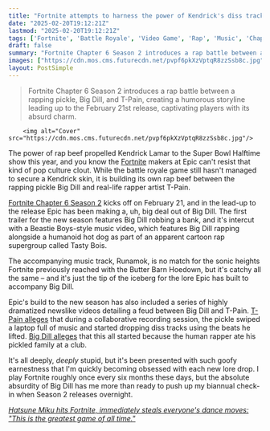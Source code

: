 ```yaml
---
title: "Fortnite attempts to harness the power of Kendrick's diss tracks with 'fermented freestyler' Big Dill, a hip-hop pickle who alleges T-Pain ate his family"
date: "2025-02-20T19:12:21Z"
lastmod: "2025-02-20T19:12:21Z"
tags: ['Fortnite', 'Battle Royale', 'Video Game', 'Rap', 'Music', 'Chapter 6 Season 2']
draft: false
summary: "Fortnite Chapter 6 Season 2 introduces a rap battle between a rapping pickle, Big Dill, and T-Pain, creating a humorous storyline leading up to the February 21st release, captivating players with its absurd charm."
images: ["https://cdn.mos.cms.futurecdn.net/pvpf6pkXzVptqR8zzSsb8c.jpg"]
layout: PostSimple
---
```

> Fortnite Chapter 6 Season 2 introduces a rap battle between a rapping pickle, Big Dill, and T-Pain, creating a humorous storyline leading up to the February 21st release, captivating players with its absurd charm.


        <img alt="Cover" src="https://cdn.mos.cms.futurecdn.net/pvpf6pkXzVptqR8zzSsb8c.jpg"/>
        
The power of rap beef propelled Kendrick Lamar to the Super Bowl Halftime show this year, and you know the [Fortnite](https://www.gamesradar.com/fortnite-guide/) makers at Epic can't resist that kind of pop culture clout. While the battle royale game still hasn't managed to secure a Kendrick skin, it is building its own rap beef between the rapping pickle Big Dill and real-life rapper artist T-Pain.

[Fortnite Chapter 6 Season 2](https://www.gamesradar.com/games/fortnite/fortnite-season-2-chapter-6/) kicks off on February 21, and in the lead-up to the release Epic has been making a, uh, big deal out of Big Dill. The first trailer for the new season features Big Dill robbing a bank, and it's intercut with a Beastie Boys-style music video, which features Big Dill rapping alongside a humanoid hot dog as part of an apparent cartoon rap supergroup called Tasty Bois.

The accompanying music track, Runamok, is no match for the sonic heights Fortnite previously reached with the Butter Barn Hoedown, but it's catchy all the same – and it's just the tip of the iceberg for the lore Epic has built to accompany Big Dill.

Epic's build to the new season has also included a series of highly dramatized newslike videos detailing a feud between Big Dill and T-Pain. [T-Pain alleges](https://www.youtube.com/shorts/hcS--PlH3W4) that during a collaborative recording session, the pickle swiped a laptop full of music and started dropping diss tracks using the beats he lifted. [Big Dill alleges](https://www.youtube.com/shorts/645b6VAqink) that this all started because the human rapper ate his pickled family at a club.

It's all deeply, *deeply* stupid, but it's been presented with such goofy earnestness that I'm quickly becoming obsessed with each new lore drop. I play Fortnite roughly once every six months these days, but the absolute absurdity of Big Dill has me more than ready to push up my biannual check-in when Season 2 releases overnight.

[<em>Hatsune Miku hits Fortnite, immediately steals everyone's dance moves: "This is the greatest game of all time."</em>](https://www.gamesradar.com/games/fortnite/hatsune-miku-hits-fortnite-immediately-steals-everyones-dance-moves-this-is-the-greatest-game-of-all-time/)
        
